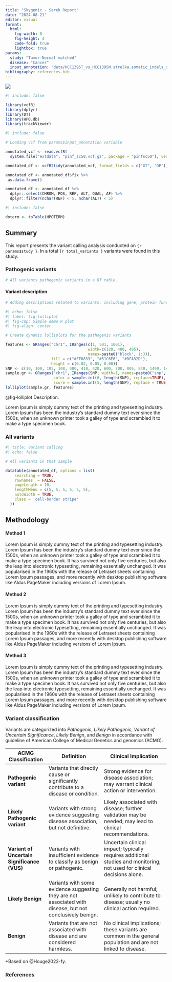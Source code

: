 ```yaml
---
title: "Skygenic - Sarek Report"
date: "2024-08-21"
editor: visual
format: 
  html:
    fig-width: 8
    fig-height: 4
    code-fold: true
    lightbox: true
params:
  study: "Tumor-Normal matched"
  disease: "Cancer"
  input_annotation: 'data/HCC1395T_vs_HCC1395N.strelka.somatic_indels_snpEff.ann.vcf.gz'
bibliography: references.bib
---
```


![](./logo2.png){fig-align="center"}

```r
#| include: false

library(vcfR)
library(dplyr)
library(DT)
library(HPO.db)
library(trackViewer)

```

```r
#| include: false

# Loading vcf from params$input_annotation variable

annotated_vcf <- read.vcfR(
  system.file("extdata", "pinf_sc50.vcf.gz", package = "pinfsc50"), verbose = FALSE)

annotated_df <- vcfR2tidy(annotated_vcf, format_fields = c("GT", "DP"))

annotated_df <- annotated_df$fix %>%
 as.data.frame()

annotated_df <- annotated_df %>%
  dplyr::select(CHROM, POS, REF, ALT, QUAL, AF) %>%
  dplyr::filter(nchar(REF) < 5, nchar(ALT) < 5)

```

```r
#| include: false

doterm <- toTable(HPOTERM)

```

## Summary

This report presents the variant calling analysis conducted on `{r params$study }`. In a total `{r total_variants }` variants were found in this study.

### Pathogenic variants

```r

# All variants pathogenic variants in a DT table.

```

#### Variant description

```r

# Adding descriptions related to variants, including gene, protein function, and related diseases.

```

```r
#| echo: false
#| label: fig-lolliplot
#| fig-cap: Simple demo R plot
#| fig-align: center

# Create dynamic lolliplots for the pathogenic variants

features <- GRanges("chr1", IRanges(c(1, 501, 1001), 
                                    width=c(120, 400, 405),
                                    names=paste0("block", 1:3)),
                    fill = c("#FF8833", "#51C6E6", "#DFA32D"),
                    height = c(0.02, 0.05, 0.08))
SNP <- c(10, 100, 105, 108, 400, 410, 420, 600, 700, 805, 840, 1400, 1402)
sample.gr <- GRanges("chr1", IRanges(SNP, width=1, names=paste0("snp", SNP)),
                     color = sample.int(6, length(SNP), replace=TRUE),
                     score = sample.int(5, length(SNP), replace = TRUE))
lolliplot(sample.gr, features)

```

@fig-lolliplot Description.

::: callout-warning
Lorem Ipsum is simply dummy text of the printing and typesetting industry. Lorem Ipsum has been the industry's standard dummy text ever since the 1500s, when an unknown printer took a galley of type and scrambled it to make a type specimen book.
:::

### All variants

```r
#| title: Variant calling
#| echo: false

# All variants in that sample

datatable(annotated_df, options = list(
    searching = TRUE,
    rownames  = FALSE,
    pageLength = 10,
    lengthMenu = c(5, 5, 5, 5, 5, 5),
    autoWidth = TRUE,
    class = 'cell-border stripe'
  ))

```

## Methodology

#### Method 1

Lorem Ipsum is simply dummy text of the printing and typesetting industry. Lorem Ipsum has been the industry's standard dummy text ever since the 1500s, when an unknown printer took a galley of type and scrambled it to make a type specimen book. It has survived not only five centuries, but also the leap into electronic typesetting, remaining essentially unchanged. It was popularised in the 1960s with the release of Letraset sheets containing Lorem Ipsum passages, and more recently with desktop publishing software like Aldus PageMaker including versions of Lorem Ipsum.

#### Method 2

Lorem Ipsum is simply dummy text of the printing and typesetting industry. Lorem Ipsum has been the industry's standard dummy text ever since the 1500s, when an unknown printer took a galley of type and scrambled it to make a type specimen book. It has survived not only five centuries, but also the leap into electronic typesetting, remaining essentially unchanged. It was popularised in the 1960s with the release of Letraset sheets containing Lorem Ipsum passages, and more recently with desktop publishing software like Aldus PageMaker including versions of Lorem Ipsum.

#### Method 3

Lorem Ipsum is simply dummy text of the printing and typesetting industry. Lorem Ipsum has been the industry's standard dummy text ever since the 1500s, when an unknown printer took a galley of type and scrambled it to make a type specimen book. It has survived not only five centuries, but also the leap into electronic typesetting, remaining essentially unchanged. It was popularised in the 1960s with the release of Letraset sheets containing Lorem Ipsum passages, and more recently with desktop publishing software like Aldus PageMaker including versions of Lorem Ipsum.

### Variant classification

Variants are categorized into *Pathogenic*, *Likely Pathogenic*, *Variant of Uncertain Significance*, *Likely Benign*, and *Benign* in accordance with guideline of American College of Medical Genetics and genomics (ACMG).

| **ACMG Classification**                     | **Definition**                                                                                            | **Clinical Implication**                                                                                                |
|------------------|-------------------------|-----------------------------|
| **Pathogenic variant**                      | Variants that directly cause or significantly contribute to a disease or condition.                       | Strong evidence for disease association; may warrant clinical action or intervention.                                   |
| **Likely Pathogenic variant**               | Variants with strong evidence suggesting disease association, but not definitive.                         | Likely associated with disease; further validation may be needed; may lead to clinical recommendations.                 |
| **Variant of Uncertain Significance (VUS)** | Variants with insufficient evidence to classify as benign or pathogenic.                                  | Uncertain clinical impact; typically requires additional studies and monitoring; not used for clinical decisions alone. |
| **Likely Benign**                           | Variants with some evidence suggesting they are not associated with disease, but not conclusively benign. | Generally not harmful; unlikely to contribute to disease; usually no clinical action required.                          |
| **Benign**                                  | Variants that are not associated with disease and are considered harmless.                                | No clinical implications; these variants are common in the general population and are not linked to disease.            |

\*Based on @Houge2022-fy.

### References

::: {#refs}
:::
